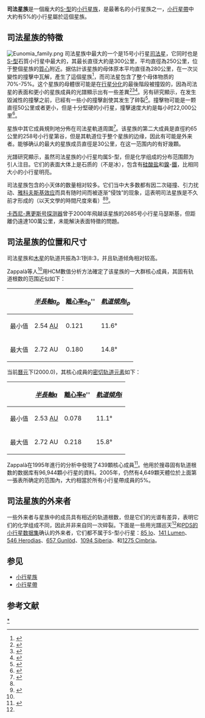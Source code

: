 '''司法星族'''是一個龐大的[[小行星#小行星的構成|S-型]]的[[小行星族|小行星族]]，是最著名的小行星族之一，[[小行星帶|小行星帶]]中大約有5%的小行星屬於這個星族。

==司法星族的特徵==
[[File:Eunomia_family.png|right]]
司法星族中最大的一个是15号小行星[[司法星|司法星]]，它同时也是[[小行星#小行星的構成|S-型]]石質小行星中最大的，其最长直径大約是300公里，平均直徑為250公里，位于整個星族的[[質心|質心]]附近。据估計该星族的母体原本平均直径為280公里，在一次災變性的撞擊中瓦解，產生了這個星族<ref name="Tanga 1999">{{cite journal | author=P. Tanga, A. Cellino, P. Michel, V. Zappalà, P. Paolicchi, A. Dell'Oro | title=On the Size Distribution of Asteroid Families: The Role of Geometry | journal=Icarus | year=1999 | volume=141 | pages=65 | url=http://www.sciencedirect.com/science?_ob=ArticleURL&_udi=B6WGF-45GMFC6-20&_coverDate=09%2F30%2F1999&_alid=400155668&_rdoc=1&_fmt=&_orig=search&_qd=1&_cdi=6821&_sort=d&view=c&_acct=C000052082&_version=1&_urlVersion=0&_userid=1234512&md5=18ecd7c78cc4fb118e4348339253f2d2 | access-date=2007-01-13 | archive-date=2020-03-28 | archive-url=https://web.archive.org/web/20200328160905/http://www.sciencedirect.com/science?_ob=ArticleURL&_udi=B6WGF-45GMFC6-20&_coverDate=09%2F30%2F1999&_alid=400155668&_rdoc=1&_fmt=&_orig=search&_qd=1&_cdi=6821&_sort=d&view=c&_acct=C000052082&_version=1&_urlVersion=0&_userid=1234512&md5=18ecd7c78cc4fb118e4348339253f2d2 | dead-url=no }}</ref>，而司法星包含了整个母体物质的70%-75%。这个星族的母體很可能是在[[行星分化|行星分化]]的最後階段被撞毀的，因為司法星的表面和更小的星族成員的光譜顯示出有一些差異<ref name="Reed 1997">{{cite journal | author=K. L. Reed, M. J. Gaffey, & L. A. Lebofsky | title=Shape and Albedo Variations of Asteroid 15 Eunomia | journal=Icarus | year=1997 | volume=125 | pages=446 | url=http://www.sciencedirect.com/science?_ob=ArticleURL&_udi=B6WGF-45M919J-18&_coverDate=02%2F28%2F1997&_alid=400150926&_rdoc=1&_fmt=&_orig=search&_qd=1&_cdi=6821&_sort=d&view=c&_acct=C000052082&_version=1&_urlVersion=0&_userid=1234512&md5=29bca187a374a9c5001deffb5e74ca03 | access-date=2007-01-13 | archive-date=2020-03-28 | archive-url=https://web.archive.org/web/20200328160907/http://www.sciencedirect.com/science?_ob=ArticleURL&_udi=B6WGF-45M919J-18&_coverDate=02%2F28%2F1997&_alid=400150926&_rdoc=1&_fmt=&_orig=search&_qd=1&_cdi=6821&_sort=d&view=c&_acct=C000052082&_version=1&_urlVersion=0&_userid=1234512&md5=29bca187a374a9c5001deffb5e74ca03 | dead-url=no }}</ref><ref name="Lazzaro 1999">{{cite journal | author=D. Lazzaro, T. Mothé-Diniz, J. M. Carvano, C. A. Angeli, A. S. Betzler, M. Florczak, A. Cellino, M. Di Martino, A. Doressoundiram, M. A. Barucci, E. Dotto, P. Bendjoya | title=The Eunomia Family: A Visible Spectroscopic Survey | journal=Icarus | year=1999 | volume=142 | pages=445 | url=http://www.sciencedirect.com/science?_ob=ArticleURL&_udi=B6WGF-45GMF6H-B&_coverDate=12%2F31%2F1999&_alid=400151659&_rdoc=1&_fmt=&_orig=search&_qd=1&_cdi=6821&_sort=d&view=c&_acct=C000052082&_version=1&_urlVersion=0&_userid=1234512&md5=7b602fd73ba08670ce6b323bc0460bb6 | access-date=2007-01-13 | archive-date=2020-03-28 | archive-url=https://web.archive.org/web/20200328160908/http://www.sciencedirect.com/science?_ob=ArticleURL&_udi=B6WGF-45GMF6H-B&_coverDate=12%2F31%2F1999&_alid=400151659&_rdoc=1&_fmt=&_orig=search&_qd=1&_cdi=6821&_sort=d&view=c&_acct=C000052082&_version=1&_urlVersion=0&_userid=1234512&md5=7b602fd73ba08670ce6b323bc0460bb6 | dead-url=no }}</ref><ref name="Nathues 2005">{{cite journal | author=A. Nathues, S. Mottola, M. Kaasalainen, G. Neukum | title=Spectral study of the Eunomia asteroid family; I. Eunomia | journal=Icarus | year=2005 | volume=175 | pages=452 | url=http://www.sciencedirect.com/science?_ob=ArticleURL&_udi=B6WGF-4FHJG9F-5&_coverDate=06%2F30%2F2005&_alid=400152632&_rdoc=1&_fmt=&_orig=search&_qd=1&_cdi=6821&_sort=d&view=c&_acct=C000052082&_version=1&_urlVersion=0&_userid=1234512&md5=5741c603f3aa2795d08982a15b31da6e | access-date=2007-01-13 | archive-date=2020-03-28 | archive-url=https://web.archive.org/web/20200328160909/http://www.sciencedirect.com/science?_ob=ArticleURL&_udi=B6WGF-4FHJG9F-5&_coverDate=06%2F30%2F2005&_alid=400152632&_rdoc=1&_fmt=&_orig=search&_qd=1&_cdi=6821&_sort=d&view=c&_acct=C000052082&_version=1&_urlVersion=0&_userid=1234512&md5=5741c603f3aa2795d08982a15b31da6e | dead-url=no }}</ref>。另有研究顯示，在发生毀滅性的撞擊之前，已經有一些小的撞擊創使其发生了碎裂<ref name="Michel 2004">{{cite journal | author=P. Michel, W. Benz, & D. C. Richardson | title=Catastrophic disruption of pre-shattered parent bodies | journal=Icarus | year=2004 | volume=168 | pages=420 | url=http://www.sciencedirect.com/science?_ob=ArticleURL&_udi=B6WGF-4BM8XXD-3&_coverDate=04%2F30%2F2004&_alid=400153268&_rdoc=1&_fmt=&_orig=search&_qd=1&_cdi=6821&_sort=d&view=c&_acct=C000052082&_version=1&_urlVersion=0&_userid=1234512&md5=05ae040dbe5e18f7131fd1e23a539681 | access-date=2007-01-13 | archive-date=2020-03-28 | archive-url=https://web.archive.org/web/20200328160909/http://www.sciencedirect.com/science?_ob=ArticleURL&_udi=B6WGF-4BM8XXD-3&_coverDate=04%2F30%2F2004&_alid=400153268&_rdoc=1&_fmt=&_orig=search&_qd=1&_cdi=6821&_sort=d&view=c&_acct=C000052082&_version=1&_urlVersion=0&_userid=1234512&md5=05ae040dbe5e18f7131fd1e23a539681 | dead-url=no }}</ref>。撞擊物可能是一颗直徑50公里或者更小，但是十分堅硬的小行星，撞擊速度大約是每小时22,000公里<ref name="Michel 2001">{{cite journal | author=P. Michel, W. Benz, P. Tanga, D. C. Richardson | title=Collisional and Gravitational Reaccumulation: Forming Asteroid Families and Satellites | journal=Science | year=2001 | volume=294 | pages=1696 | url=http://www.sciencemag.org/cgi/content/abstract/294/5547/1696 | access-date=2007-01-13 | archive-date=2007-10-01 | archive-url=https://web.archive.org/web/20071001105001/http://www.sciencemag.org/cgi/content/abstract/294/5547/1696 | dead-url=no }}</ref>。

星族中其它成員規則地分佈在司法星軌道周圍<ref name="Zappala 1995">{{cite journal | author=[[Vincenzo_Zappalà|V. Zappalà]], [[Philippe_Bendjoya|Ph. Bendjoya]], [[Alberto_Cellino|A. Cellino]], [[Paolo_Farinella|P. Farinella]] and [[Claude_Froeschlé|C. Froeschlé]] | title=Asteroid Families: Search of a 12,487-Asteroid Sample Using Two Different Clustering Techniques | journal=Icarus | year=August 1995 | volume=116 | issue=2 | pages=291 – 314 | url=http://www.sciencedirect.com/science?_ob=ArticleURL&_udi=B6WGF-45NJHPF-3C&_coverDate=08%2F31%2F1995&_alid=267428521&_rdoc=1&_fmt=&_orig=search&_qd=1&_cdi=6821&_sort=d&view=c&_acct=C000056973&_version=1&_urlVersion=0&_userid=2337731&md5=6a0ee5be29f8c0489e922cb06868ae45 | access-date=2007-01-13 | archive-date=2020-03-28 | archive-url=https://web.archive.org/web/20200328160910/http://www.sciencedirect.com/science?_ob=ArticleURL&_udi=B6WGF-45NJHPF-3C&_coverDate=08%2F31%2F1995&_alid=267428521&_rdoc=1&_fmt=&_orig=search&_qd=1&_cdi=6821&_sort=d&view=c&_acct=C000056973&_version=1&_urlVersion=0&_userid=2337731&md5=6a0ee5be29f8c0489e922cb06868ae45 | dead-url=no }}</ref>。该星族的第二大成員是直徑約65公里的258号小行星第谷，但是其軌道位于整个星族的边缘，因此有可能是外来者。能够确认的最大的星族成员直徑是30公里，在这一范围内的有好幾顆。 

光譜研究顯示，虽然司法星族的小行星均属S-型，但是化学组成的分布范围颇为引人注目。它们的表面大体上是石质的（不是冰），包含有[[硅酸盐|硅酸盐]]和[[鎳|鎳]]-[[鐵|鐵]]，比相同大小的小行星明亮。

司法星族包含的小天体的数量相对较多。它们当中大多数都有因二次碰撞、引力扰动、[[雅科夫斯基效应|雅科夫斯基效应]]而具有随时间而被逐渐“侵蚀”的现象，這表明司法星族是不久前才形成的（以天文學的時間尺度來看）<ref name="Michel 2001"/><ref name="Michel 2002">{{cite journal | author=P. Michel, P. Tanga, W. Benz, D. C. Richardson | title=Formation of Asteroid Families by Catastrophic Disruption: Simulations with Fragmentation and Gravitational Reaccumulation | journal=Icarus | year=2002 | volume=160 | pages=10 | url=http://www.sciencedirect.com/science?_ob=ArticleURL&_udi=B6WGF-473VKV2-2&_coverDate=11%2F30%2F2002&_alid=400155045&_rdoc=1&_fmt=&_orig=search&_qd=1&_cdi=6821&_sort=d&view=c&_acct=C000052082&_version=1&_urlVersion=0&_userid=1234512&md5=ed4f98063bf0bd73888fdb42be093078 }}{{Dead link}}</ref>。

[[卡西尼-惠更斯号探测器|卡西尼-惠更斯号探测器]]曾于2000年飛越该星族的2685号小行星马瑟斯基，但距離仍遠達100萬公里，未能解決表面特徵的問題。

==司法星族的位置和尺寸==
司法星族和[[木星|木星]]的轨道共振為3:1到8:3，并且轨道倾角相对较高。

Zappalà等人<ref name="Zappala 1995"/>用HCM數值分析方法確定了该星族的一大群核心成員，其固有轨道根数的范围近似如下：
{| align="center" style="border:1px solid #CCC; margin-left:15px;" cellpadding="5"
 ! !! ''[[半長軸|半長軸]]a<sub>p</sub>'' !! [[離心率|離心率]]e<sub>p</sub>'' !! ''[[軌道傾角|軌道傾角]]i<sub>p</sub>'' 
|-
|最小值 || 2.54 [[天文單位|AU]] || 0.121 || 11.6°
|-
|最大值 || 2.72 AU || 0.180 || 14.8°
|}
当前[[曆元|曆元]]下(2000.0)，其核心成員的[[密切轨道元素|密切轨道元素]]如下：
{| align="center" style="border:1px solid #CCC; margin-left:15px;" cellpadding="5"
! !! ''[[半長軸|半長軸]]a'' !! [[離心率|離心率]]e'' !! ''[[軌道傾角|軌道傾角]]i'' 
|-
|最小值|| 2.53  [[天文單位|AU]] || 0.078 || 11.1°
|-
|最大值|| 2.72 AU || 0.218 || 15.8°
|}

Zappalà在1995年進行的分析中發現了439顆核心成員<ref name="AstDys">{{cite web |title=Proper elements for 96944 numbered minor planets |work=AstDys site |url=http://hamilton.dm.unipi.it/cgi-bin/astdys/astibo?proper_elements:0;main |accessdate=2006-05-09 |deadurl=yes |archiveurl=https://web.archive.org/web/20060220070732/http://hamilton.dm.unipi.it/cgi-bin/astdys/astibo?proper_elements%3A0%3Bmain |archivedate=2006-02-20 }}</ref>。他用於搜尋固有轨道根数的数据库有96,944顆小行星的資料。2005年，仍然有4,649顆天體位於上面第一張表所确定的范围內，大约相當於所有小行星帶成員的5%。

==司法星族的外来者==

一些外来者与星族中的成员具有相近的轨道根数，但是它们的光谱有差异，表明它们的化学组成不同，因此并非来自同一次碎裂。下面是一些用光譜巡天<ref name="Lazzaro 1999"/>和[https://archive.is/20031119173516/http://www.psi.edu/pds/archive/tax.html PDS的小行星数据集]确认的外来者，它们都不属于S-型小行星：[[85_Io|85 Io]]、[[141_Lumen|141 Lumen]]、[[546_Herodias|546 Herodias]]、[[657_Gunlöd|657 Gunlöd]]、[[1094_Siberia|1094 Siberia]]、和[[1275_Cimbria|1275 Cimbria]]。

==参见==
*[[小行星族|小行星族]]
*[[小行星帶|小行星帶]]

==参考文献==
<references />

{{小天體}}

[[Category:司法星族|*]]